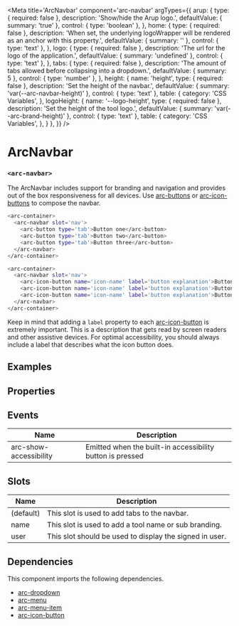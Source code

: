 
<Meta
title='ArcNavbar'
component='arc-navbar'
argTypes={{
   arup: {
     type: { required: false },
     description: 'Show/hide the Arup logo.',
     defaultValue: { summary: 'true' },
     control: { type: 'boolean' },
   },
   home: {
     type: { required: false },
     description: 'When set, the underlying logoWrapper will be rendered as an anchor with this property.',
     defaultValue: { summary: '' },
     control: { type: 'text' },
   },
   logo: {
     type: { required: false },
     description: 'The url for the logo of the application.',
     defaultValue: { summary: 'undefined' },
     control: { type: 'text' },
   },
   tabs: {
     type: { required: false },
     description: 'The amount of tabs allowed before collapsing into a dropdown.',
     defaultValue: { summary: 5 },
     control: { type: 'number' },
   },
   height: {
    name: 'height',
    type: { required: false },
    description: 'Set the height of the navbar.',
    defaultValue: { summary: 'var(--arc-navbar-height)' },
    control: { type: 'text' },
    table: {
      category: 'CSS Variables',
    },
    logoHeight: {
      name: '--logo-height',
      type: { required: false },
      description: 'Set the height of the tool logo.',
      defaultValue: { summary: 'var(--arc-brand-height)' },
      control: { type: 'text' },
      table: {
        category: 'CSS Variables',
      },
    }
   },
}} />

# ArcNavbar
### `<arc-navbar>`

The ArcNavbar includes support for branding and navigation and provides out of the box responsiveness for all devices.
Use [arc-buttons](?path=/story/arcbutton--tab) or [arc-icon-buttons](?path=/story/arciconbutton--default) to compose the navbar.

```bash
<arc-container>
  <arc-navbar slot='nav'>
    <arc-button type='tab'>Button one</arc-button>
    <arc-button type='tab'>Button two</arc-button>
    <arc-button type='tab'>Button three</arc-button>
  </arc-navbar>
</arc-container>
```

```bash
<arc-container>
  <arc-navbar slot='nav'>
    <arc-icon-button name='icon-name' label='button explanation'>Button one</arc-icon-button>
    <arc-icon-button name='icon-name' label='button explanation'>Button two</arc-icon-button>
    <arc-icon-button name='icon-name' label='button explanation'>Button three</arc-icon-button>
  </arc-navbar>
</arc-container>
```

Keep in mind that adding a `label` property to each [arc-icon-button](?path=/story/arciconbutton--default) is extremely important.
This is a description that gets read by screen readers and other assistive devices.
For optimal accessibility, you should always include a label that describes what the icon button does.

## Examples
<Canvas>
  <Story name='Default' story={stories.Default} />
</Canvas>

## Properties
<ArgsTable story='Default' />

## Events

| Name                   | Description                                               |
|------------------------|-----------------------------------------------------------|
| arc-show-accessibility | Emitted when the built-in accessibility button is pressed |

## Slots

| Name         | Description                                               |
|--------------|-----------------------------------------------------------|
| (default)    | This slot is used to add tabs to the navbar.              |
| name         | This slot is used to add a tool name or sub branding.     |
| user         | This slot should be used to display the signed in user.   |

## Dependencies

This component imports the following dependencies.
* [arc-dropdown](?path=/story/arcdropdown--default)
* [arc-menu](?path=/story/arcmenu--default)
* [arc-menu-item](?path=/story/arcmenuitem--default)
* [arc-icon-button](?path=/story/arciconbutton--default)

